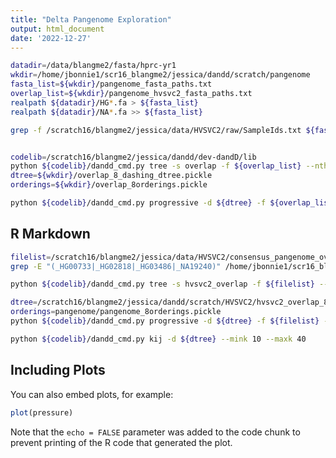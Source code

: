 ```yaml
---
title: "Delta Pangenome Exploration"
output: html_document
date: '2022-12-27'
---
```


```bash
datadir=/data/blangme2/fasta/hprc-yr1
wkdir=/home/jbonnie1/scr16_blangme2/jessica/dandd/scratch/pangenome
fasta_list=${wkdir}/pangenome_fasta_paths.txt
overlap_list=${wkdir}/pangenome_hvsvc2_fasta_paths.txt
realpath ${datadir}/HG*.fa > ${fasta_list}
realpath ${datadir}/NA*.fa >> ${fasta_list}

grep -f /scratch16/blangme2/jessica/data/HVSVC2/raw/SampleIds.txt ${fasta_list} > ${overlap_list}


codelib=/scratch16/blangme2/jessica/dandd/dev-dandD/lib
python ${codelib}/dandd_cmd.py tree -s overlap -f ${overlap_list} --nthreads 20 -k18 -o ${wkdir}
dtree=${wkdir}/overlap_8_dashing_dtree.pickle
orderings=${wkdir}/overlap_8orderings.pickle

python ${codelib}/dandd_cmd.py progressive -d ${dtree} -f ${overlap_list} -r ${orderings} -n 60

```

## R Markdown



```bash
filelist=/scratch16/blangme2/jessica/data/HVSVC2/consensus_pangenome_overlap.txt
grep -E "(_HG00733|_HG02818|_HG03486|_NA19240)" /home/jbonnie1/scr16_blangme2/jessica/data/HVSVC2/consensus_fastas.txt > ${filelist}

python ${codelib}/dandd_cmd.py tree -s hvsvc2_overlap -f ${filelist} --nthreads 20 -k19

dtree=/scratch16/blangme2/jessica/dandd/scratch/HVSVC2/hvsvc2_overlap_8_dashing_dtree.pickle
orderings=pangenome/pangenome_8orderings.pickle
python ${codelib}/dandd_cmd.py progressive -d ${dtree} -f ${filelist} -r ${orderings}

python ${codelib}/dandd_cmd.py kij -d ${dtree} --mink 10 --maxk 40
```

## Including Plots

You can also embed plots, for example:

```r
plot(pressure)
```

Note that the `echo = FALSE` parameter was added to the code chunk to prevent printing of the R code that generated the plot.
